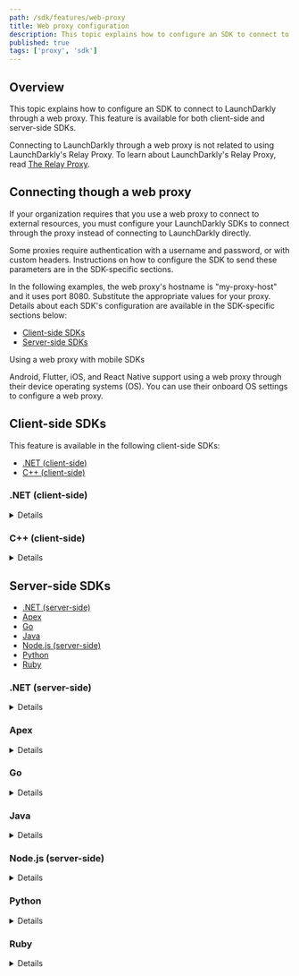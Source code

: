```yaml
---
path: /sdk/features/web-proxy
title: Web proxy configuration
description: This topic explains how to configure an SDK to connect to LaunchDarkly through a web proxy. This feature is available for both client-side and server-side SDKs.
published: true
tags: ['proxy', 'sdk']
---
```


## Overview

This topic explains how to configure an SDK to connect to LaunchDarkly through a web proxy. This feature is available for both client-side and server-side SDKs.

Connecting to LaunchDarkly through a web proxy is not related to using LaunchDarkly's Relay Proxy. To learn about LaunchDarkly's Relay Proxy, read [The Relay Proxy](/home/relay-proxy).

## Connecting though a web proxy

If your organization requires that you use a web proxy to connect to external resources, you must configure your LaunchDarkly SDKs to connect through the proxy instead of connecting to LaunchDarkly directly.

Some proxies require authentication with a username and password, or with custom headers. Instructions on how to configure the SDK to send these parameters are in the SDK-specific sections.

In the following examples, the web proxy's hostname is "my-proxy-host" and it uses port 8080. Substitute the appropriate values for your proxy. Details about each SDK's configuration are available in the SDK-specific sections below:

* [Client-side SDKs](#client-side-sdks)
* [Server-side SDKs](#server-side-sdks)


<Callout intent="info">
<CalloutTitle>Using a web proxy with mobile SDKs</CalloutTitle>
<CalloutDescription>

Android, Flutter, iOS, and React Native support using a web proxy through their device operating systems (OS). You can use their onboard OS settings to configure a web proxy.

</CalloutDescription>
</Callout>

## Client-side SDKs

This feature is available in the following client-side SDKs:

* [.NET (client-side)](#net-client-side)
* [C++ (client-side)](#c-client-side)

### .NET (client-side)

<Details summary="Expand .NET (client-side) code sample">

To configure the client-side .NET SDK to connect to LaunchDarkly through a web proxy:

<CodeSample>
<CSTab label="C#">

```csharp
var handler = new System.Net.Http.HttpClientHandler();
handler.Proxy = new System.Net.WebProxy("http://my-proxy-host:8080");

var config = Configuration.Builder("mobile-key-123abc")
    .HttpMessageHandler(handler)
    .Build();
```

</CSTab>
</CodeSample>

To configure the client-side .NET SDK to connect to LaunchDarkly through a web proxy with authentication:

<CodeSample>
<CSTab label="C#">

```csharp
var handler = new System.Net.Http.HttpClientHandler();
var proxy = new System.Net.WebProxy("http://my-proxy-host:8080");
var credentials = new System.Net.CredentialCache();
credentials.Add(proxy.Address, "Basic",
    new NetworkCredential("username", "password"));
proxy.Credentials = credentials;
handler.Proxy = proxy;

var config = Configuration.Builder("mobile-key-123abc")
    .HttpMessageHandler(handler)
    .Build();
```

</CSTab>
</CodeSample>
</Details>

### C++ (client-side)

<Details summary="Expand C++ (client-side) code sample">

<Callout intent="info">
<CalloutTitle>Supported versions</CalloutTitle>
<CalloutDescription>

This feature is available in the client-side C++ SDK's version 2.x only. It is not yet available in version 3.0.

</CalloutDescription>
</Callout>


To configure the client-side C/C++ SDK to connect to LaunchDarkly through a web proxy:

<CodeSample>
<CSTab label="C SDK v2.x (native)">

```c
struct LDConfig *config = LDConfigNew("mobile-key-123abc");
LDConfigSetProxyURI(config, "https://web-proxy.domain.com:8080");
```

</CSTab>
</CodeSample>

To configure the client-side C/C++ SDK to connect to LaunchDarkly through a web proxy with authentication:

<CodeSample>
<CSTab label="C SDK v2.x (native)">

```c
struct LDConfig *config = LDConfigNew("mobile-key-123abc");
LDConfigSetProxyURI(config, "https://username:password@web-proxy.domain.com:8080");
```

</CSTab>
</CodeSample>
</Details>

## Server-side SDKs

* [.NET (server-side)](#net-server-side)
* [Apex](#apex)
* [Go](#go)
* [Java](#java)
* [Node.js (server-side)](#nodejs-server-side)
* [Python](#python)
* [Ruby](#ruby)

### .NET (server-side)

<Details summary="Expand .NET (server-side) code sample">

To configure the server-side .NET SDK to connect to LaunchDarkly through a web proxy:

<CodeSample>
<CSTab label="C#">

```csharp
var proxy = new System.Net.WebProxy("http://my-proxy-host:8080");

var config = Configuration.Builder("sdk-key-123abc")
    .Http(Components.HttpConfiguration().Proxy(proxy))
    .Build();
```

</CSTab>
<CSTab label=".NET SDK v5.14.x and earlier (C#)">

```csharp
var handler = new System.Net.Http.HttpClientHandler();
handler.Proxy = new System.Net.WebProxy("http://my-proxy-host:8080");

var config = Configuration.Builder("sdk-key-123abc")
    .Http(Components.HttpConfiguration().MessageHandler(handler))
    .Build();
```

</CSTab>
</CodeSample>

To configure the server-side .NET SDK to connect to LaunchDarkly through a web proxy with authentication:

<CodeSample>
<CSTab label="C#">

```csharp
var proxy = new System.Net.WebProxy("http://my-proxy-host:8080");
var credentials = new System.Net.CredentialCache();
credentials.Add(proxy.Address, "Basic",
    new NetworkCredential("username", "password"));
proxy.Credentials = credentials;

var config = Configuration.Builder("sdk-key-123abc")
    .Http(Components.HttpConfiguration().Proxy(proxy))
    .Build();
```

</CSTab>
<CSTab label=".NET SDK v5.14.x and earlier (C#)">

```csharp
var handler = new System.Net.Http.HttpClientHandler();
var proxy = new System.Net.WebProxy("http://my-proxy-host:8080");
var credentials = new System.Net.CredentialCache();
credentials.Add(proxy.Address, "Basic",
    new NetworkCredential("username", "password"));
proxy.Credentials = credentials;
handler.Proxy = proxy;

var config = Configuration.Builder("sdk-key-123abc")
    .Http(Components.HttpConfiguration().MessageHandler(handler))
    .Build();
```

</CSTab>
</CodeSample>
</Details>

### Apex

<Details summary="Expand Apex code sample">

The Apex bridge that provides and retrieves flag values is written in Go, and uses the default Go networking mechanisms. 

Go's standard HTTP library recognizes the environment variables `HTTP_PROXY` and `HTTPS_PROXY`. If you set these variables, the SDK will connect through a web proxy at the URL you provide. Because the LaunchDarkly services have `https:` URLs, you use `HTTPS_PROXY`. If you are connecting to services at an insecure `http:` URL use `HTTP_PROXY` instead.

Here is an example:

<CodeSample>
<CSTab label="Console">

```bash
export HTTPS_PROXY=https://my-proxy-host:8080
```

</CSTab>
<CSTab label="cmd">

```batch
set HTTPS_PROXY=https://my-proxy-host:8080
```

</CSTab>
</CodeSample>
</Details>

### Go

<Details summary="Expand Go code sample">

There are two ways to specify proxy server parameters in the Go SDK.

Go's standard HTTP library recognizes the environment variables `HTTP_PROXY` and `HTTPS_PROXY`. If you set these variables, the SDK will connect through a web proxy at the URL you provide. Because the LaunchDarkly services have `https:` URLs, you use `HTTPS_PROXY`. If you are connecting to services at an insecure `http:` URL, such as a Relay Proxy instance, use `HTTP_PROXY` instead.

Here is an example:

<CodeSample>
<CSTab label="Console">

```bash
export HTTPS_PROXY=https://my-proxy-host:8080
```

</CSTab>
<CSTab label="cmd">

```
set HTTPS_PROXY=https://my-proxy-host:8080
```

</CSTab>
</CodeSample>

You can also specify a proxy programmatically through the SDK configuration:

<CodeSample>
<CSTab label="Go SDK v6.0">

```go
import (
    ld "github.com/launchdarkly/go-server-sdk/v6"
    "github.com/launchdarkly/go-server-sdk/v6/ldcomponents"
)

var config ld.Config
config.HTTP = ldcomponents.HTTPConfiguration().
    ProxyURL("https://my-proxy-host:8080")
```

</CSTab>
<CSTab label="Go SDK v5.x">

```go
import (
    ld "gopkg.in/launchdarkly/go-server-sdk.v5"
    "gopkg.in/launchdarkly/go-server-sdk.v5/ldcomponents"
)

var config ld.Config
config.HTTP = ldcomponents.HTTPConfiguration().
    ProxyURL("https://my-proxy-host:8080")
```

</CSTab>
</CodeSample>
</Details>

### Java

<Details summary="Expand Java code sample">

To configure the Java SDK to connect to LaunchDarkly through a web proxy:

<CodeSample>
<CSTab label="Java">

```java
LDConfig config = new LDConfig.Builder()
  .http(Components.httpConfiguration().proxyHostAndPort("my-proxy-host", 8080))
  .build();
```

</CSTab>
</CodeSample>

To configure the Java SDK to connect to LaunchDarkly through a web proxy with authentication:

<CodeSample>
<CSTab label="Java">

```java
LDConfig config = new LDConfig.Builder()
  .http(Components.httpConfiguration()
    .proxyHostAndPort("my-proxy-host", 8080)
    .proxyAuth(Components.httpBasicAuthentication("username", "password"))
  .build();
```

</CSTab>
</CodeSample>
</Details>

### Node.js (server-side)

<Details summary="Expand Node.js (server-side) code sample">

To configure the server-side Node.js SDK to connect to LaunchDarkly through a web proxy:

<CodeSample>
<CSTab label="Node.js SDK v8.x (TypeScript)">

```ts
import * as ld from '@launchdarkly/node-server-sdk';

const options: ld.LDOptions = {
  proxyHost: 'your-proxy-host',
  proxyPort: 8080
};
```

</CSTab>
<CSTab label="Node.js SDK v7.x (TypeScript)">

```ts
import * as ld from 'launchdarkly-node-server-sdk';

const options: ld.LDOptions = {
  proxyHost: 'your-proxy-host',
  proxyPort: 8080
};
```

</CSTab>
<CSTab label="Node.js SDK v7.x and later (JavaScript)">

```js
const options = {
  proxyHost: 'your-proxy-host',
  proxyPort: 8080
};
```

</CSTab>
</CodeSample>

To configure the server-side Node.js SDK to connect to LaunchDarkly through a web proxy with authentication:

<CodeSample>
<CSTab label="Node.js SDK v8.x (TypeScript)">

```ts
import * as ld from '@launchdarkly/node-server-sdk';

const options: ld.LDOptions = {
  proxyHost: 'your-proxy-host',
  proxyPort: 8080,
  proxyAuth: 'username:password'
};
```

</CSTab>
<CSTab label="Node.js SDK v7.x (TypeScript)">

```ts
import * as ld from 'launchdarkly-node-server-sdk';

const options: ld.LDOptions = {
  proxyHost: 'your-proxy-host',
  proxyPort: 8080,
  proxyAuth: 'username:password'
};
```

</CSTab>
<CSTab label="Node.js SDK v7.x and later (JavaScript)">

```js
const options = {
  proxyHost: 'my-proxy-host',
  proxyPort: 8080,
  proxyAuth: 'username:password'
};
```

</CSTab>
</CodeSample>
</Details>

### Python

<Details summary="Expand Python code sample">

There are two ways to specify proxy server parameters in the Python SDK.

Python's standard HTTP library recognizes the environment variables `HTTP_PROXY` and `HTTPS_PROXY`. If you set these variables, the SDK will connect through a web proxy at the URL you provide. Because the LaunchDarkly services have `https:` URLs, you use `HTTPS_PROXY`. If you are connecting to services at an insecure `http:` URL, such as a Relay Proxy instance, use `HTTP_PROXY` instead.

How to set the HTTPS_PROXY environment variable on Mac/Linux and Windows systems:

<CodeSample>
<CSTab label="Console">

```bash
export HTTPS_PROXY=https://my-proxy-host:8080
```

</CSTab>
<CSTab label="cmd">

```bash
set HTTPS_PROXY=https://my-proxy-host:8080
```

</CSTab>
</CodeSample>

Or it can be set from within Python:

<CodeSample>
<CSTab label="Python">

```python
os.environ["https_proxy"] = "https://my-proxy-host:8080"
```

</CSTab>
</CodeSample>
</Details>

### Ruby

<Details summary="Expand Ruby code sample">

There are two ways to specify proxy server parameters in the Ruby SDK.

Ruby's standard HTTP library recognizes the environment variables `HTTP_PROXY` and `HTTPS_PROXY`. If you set these variables, the SDK will connect through a web proxy at the URL you provide. Because the LaunchDarkly services have `https:` URLs, you use `HTTPS_PROXY`. If you are connecting to services at an insecure `http:` URL, such as a Relay Proxy instance, use `HTTP_PROXY` instead.

To configure the Ruby SDK to connect to LaunchDarkly through a web proxy:

<CodeSample>
<CSTab label="Console">

```bash
export HTTPS_PROXY=https://my-proxy-host:8080
```

</CSTab>
<CSTab label="cmd">

```batch
set HTTPS_PROXY=https://my-proxy-host:8080
```

</CSTab>
</CodeSample>

Or it can be set from within Ruby:

<CodeSample>
<CSTab label="Ruby">

```ruby
ENV['HTTPS_PROXY'] = 'https://my-proxy-host:8080'
```

</CSTab>
</CodeSample>
</Details>
